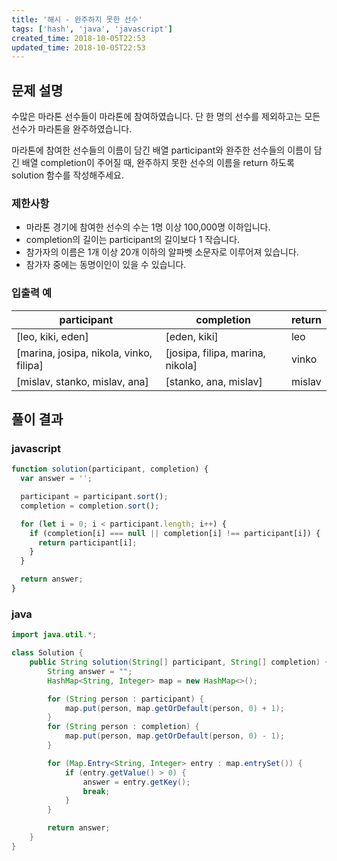 ```yaml
---
title: '해시 - 완주하지 못한 선수'
tags: ['hash', 'java', 'javascript']
created_time: 2018-10-05T22:53
updated_time: 2018-10-05T22:53
---
```


## 문제 설명

수많은 마라톤 선수들이 마라톤에 참여하였습니다. 단 한 명의 선수를 제외하고는 모든 선수가 마라톤을 완주하였습니다.

마라톤에 참여한 선수들의 이름이 담긴 배열 participant와 완주한 선수들의 이름이 담긴 배열 completion이 주어질 때, 완주하지 못한 선수의 이름을 return 하도록 solution 함수를 작성해주세요.

### 제한사항

- 마라톤 경기에 참여한 선수의 수는 1명 이상 100,000명 이하입니다.
- completion의 길이는 participant의 길이보다 1 작습니다.
- 참가자의 이름은 1개 이상 20개 이하의 알파벳 소문자로 이루어져 있습니다.
- 참가자 중에는 동명이인이 있을 수 있습니다.

### 입출력 예

| participant                             | completion                       | return |
| --------------------------------------- | -------------------------------- | ------ |
| [leo, kiki, eden]                       | [eden, kiki]                     | leo    |
| [marina, josipa, nikola, vinko, filipa] | [josipa, filipa, marina, nikola] | vinko  |
| [mislav, stanko, mislav, ana]           | [stanko, ana, mislav]            | mislav |

## 풀이 결과

### javascript

```javascript
function solution(participant, completion) {
  var answer = '';

  participant = participant.sort();
  completion = completion.sort();

  for (let i = 0; i < participant.length; i++) {
    if (completion[i] === null || completion[i] !== participant[i]) {
      return participant[i];
    }
  }

  return answer;
}
```

### java

```java
import java.util.*;

class Solution {
    public String solution(String[] participant, String[] completion) {
        String answer = "";
        HashMap<String, Integer> map = new HashMap<>();

        for (String person : participant) {
            map.put(person, map.getOrDefault(person, 0) + 1);
        }
        for (String person : completion) {
            map.put(person, map.getOrDefault(person, 0) - 1);
        }

        for (Map.Entry<String, Integer> entry : map.entrySet()) {
            if (entry.getValue() > 0) {
                answer = entry.getKey();
                break;
            }
        }

        return answer;
    }
}
```
